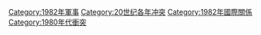 {{cat topic in year| topic=衝突| year=1982}}
{{Commonscat|Conflicts in 1982}}

[[Category:1982年軍事|Category:1982年軍事]]
[[Category:20世纪各年冲突|Category:20世纪各年冲突]]
[[Category:1982年國際關係|Category:1982年國際關係]]
[[Category:1980年代衝突|Category:1980年代衝突]]